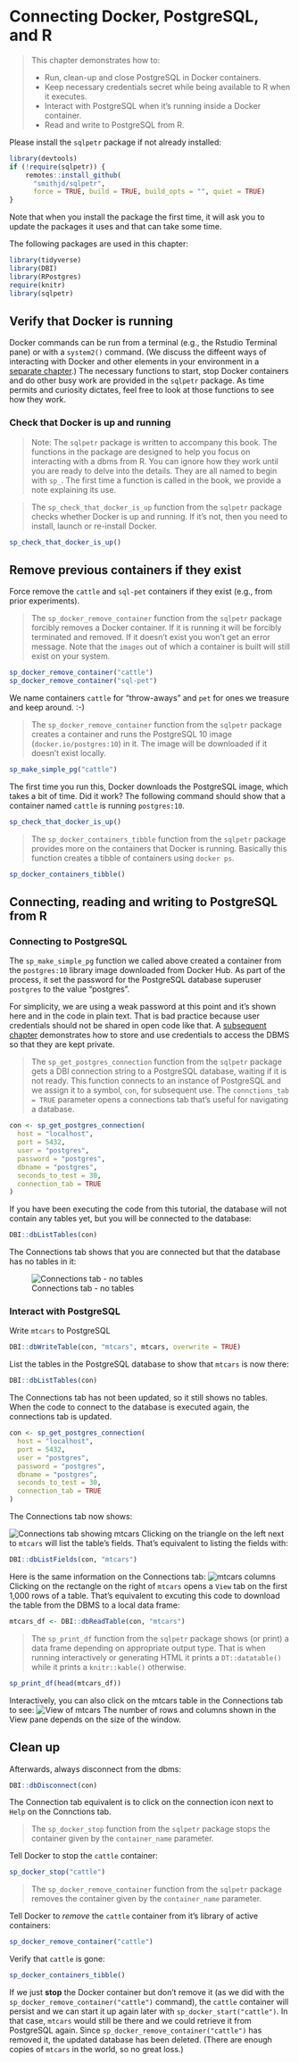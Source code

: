 # Connecting Docker, PostgreSQL, and R {#chapter_connect-docker-postgresql-r}

> This chapter demonstrates how to:
>
>  * Run, clean-up and close PostgreSQL in Docker containers.
>  * Keep necessary credentials secret while being available to R when it executes.
>  * Interact with PostgreSQL when it's running inside a Docker container.
>  * Read and write to PostgreSQL from R.

Please install the `sqlpetr` package if not already installed:
```r
library(devtools)
if (!require(sqlpetr)) {
    remotes::install_github(
      "smithjd/sqlpetr",
      force = TRUE, build = TRUE, build_opts = "", quiet = TRUE)
}

```
Note that when you install the package the first time, it will ask you to update the packages it uses and that can take some time.

The following packages are used in this chapter:
```r
library(tidyverse)
library(DBI)
library(RPostgres)
require(knitr)
library(sqlpetr)
```

## Verify that Docker is running

Docker commands can be run from a terminal (e.g., the Rstudio Terminal pane) or with a `system2()` command.  (We discuss the diffeent ways of interacting with Docker and other elements in your environment in a [separate chapter](#your-local-environment).)  The necessary functions to start, stop Docker containers and do other busy work are provided in the `sqlpetr` package.  As time permits and curiosity dictates, feel free to look at those functions to see how they work.

### Check that Docker is up and running

> Note: The `sqlpetr` package is written to accompany this book.  The functions in the package are designed to help you focus on interacting with a dbms from R.  You can ignore how they work until you are ready to delve into the details.  They are all named to begin with `sp_`.  The first time a function is called in the book, we provide a note explaining its use.

> The `sp_check_that_docker_is_up` function from the `sqlpetr` package checks whether Docker is up and running.  If it's not, then you need to install, launch or re-install Docker.

```r
sp_check_that_docker_is_up()
```

## Remove previous containers if they exist
Force remove the `cattle` and `sql-pet` containers if they exist (e.g., from prior experiments).  

> The `sp_docker_remove_container` function from the `sqlpetr` package forcibly removes a Docker container. If it is running it will be forcibly terminated and removed. If it doesn't exist you won't get an error message. Note that the `images` out of which a container is built will still exist on your system.

```r
sp_docker_remove_container("cattle")
sp_docker_remove_container("sql-pet")
```

We name containers `cattle` for "throw-aways" and `pet` for ones we treasure and keep around.  :-)

> The `sp_docker_remove_container` function from the `sqlpetr` package creates a container and runs the PostgreSQL 10 image (`docker.io/postgres:10`) in it. The image will be downloaded if it doesn't exist locally.

```r
sp_make_simple_pg("cattle")

```
The first time you run this, Docker downloads the PostgreSQL image, which takes a bit of time. Did it work? The following command should show that a container named `cattle` is running `postgres:10`.

```r
sp_check_that_docker_is_up()

```

> The `sp_docker_containers_tibble` function from the `sqlpetr` package provides more on the containers that Docker is running.  Basically this function creates a tibble of containers using `docker ps`.

```r
sp_docker_containers_tibble()

```

## Connecting, reading and writing to PostgreSQL from R


### Connecting to PostgreSQL
The `sp_make_simple_pg` function we called above created a container from the
`postgres:10` library image downloaded from Docker Hub. As part of the process, it set the password for the PostgreSQL database superuser `postgres` to the value 
"postgres".

For simplicity, we are using a weak password at this point and it's shown here 
and in the code in plain text. That is bad practice because user credentials 
should not be shared in open code like that.  A [subsequent chapter](#dbms-login)
demonstrates how to store and use credentials to access the DBMS so that they 
are kept private.

> The `sp_get_postgres_connection` function from the `sqlpetr` package gets a DBI connection string to a PostgreSQL database, waiting if it is not ready. This function connects to an instance of PostgreSQL and we assign it to a symbol, `con`, for subsequent use. The `connctions_tab = TRUE` parameter opens a connections tab that's useful for navigating a database.

```r
con <- sp_get_postgres_connection(
  host = "localhost",
  port = 5432,
  user = "postgres",
  password = "postgres",
  dbname = "postgres",
  seconds_to_test = 30, 
  connection_tab = TRUE
)

```

If you have been executing the code from this tutorial, the database will not contain any tables yet, but you will be connected to the database:

```r
DBI::dbListTables(con)
```
The Connections tab shows that you are connected but that the database has no tables in it:

![Connections tab - no tables](screenshots/connections-tab-no-tables.png)

### Interact with PostgreSQL

Write `mtcars` to PostgreSQL
```r
DBI::dbWriteTable(con, "mtcars", mtcars, overwrite = TRUE)
```

List the tables in the PostgreSQL database to show that `mtcars` is now there:

```r
DBI::dbListTables(con)
```
The Connections tab has not been updated, so it still shows no tables.  When the code to connect to the database is executed again, the connections tab is updated.
```r
con <- sp_get_postgres_connection(
  host = "localhost",
  port = 5432,
  user = "postgres",
  password = "postgres",
  dbname = "postgres",
  seconds_to_test = 30, 
  connection_tab = TRUE
)

```
The Connections tab now shows:

![Connections tab showing mtcars](screenshots/connections-tab-with-mtcars-table.png)
Clicking on the triangle on the left next to `mtcars` will list the table's fields.  That's equivalent to listing the fields with:

```r
DBI::dbListFields(con, "mtcars")
```
Here is the same information on the Connections tab:
![mtcars columns](screenshots/connections-tab-with-mtcars-columns.png)
Clicking on the rectangle on the right of `mtcars` opens a `View` tab on the first 1,000 rows of a table.  That's equivalent to excuting this code to download the table from the DBMS to a local data frame:
```r
mtcars_df <- DBI::dbReadTable(con, "mtcars")
```

> The `sp_print_df` function from the `sqlpetr` package shows (or print) a data frame depending on appropriate output type.  That is when running interactively or generating HTML it prints a `DT::datatable()` while it prints a `knitr::kable()` otherwise.

```r
sp_print_df(head(mtcars_df))

```
Interactively, you can also click on the mtcars table in the Connections tab to see:
![View of mtcars](screenshots/View-window-mtcars-from-postgresql.png)
The number of rows and columns shown in the View pane depends on the size of the window.

## Clean up

Afterwards, always disconnect from the dbms:
```r
DBI::dbDisconnect(con)
```
The Connection tab equivalent is to click on the connection icon next to `Help` on the Connctions tab.

> The `sp_docker_stop` function from the `sqlpetr` package stops the container given by the `container_name` parameter.

Tell Docker to stop the `cattle` container:
```r
sp_docker_stop("cattle")
```

> The `sp_docker_remove_container` function from the `sqlpetr` package removes the container given by the `container_name` parameter.

Tell Docker to *remove* the `cattle` container from it's library of active containers:

```r
sp_docker_remove_container("cattle")
```

Verify that `cattle` is gone:
```r
sp_docker_containers_tibble()

```

If we just **stop** the Docker container but don't remove it (as we did with the `sp_docker_remove_container("cattle")` command), the `cattle` container will persist and we can start it up again later with `sp_docker_start("cattle")`.  In that case, `mtcars` would still be there and we could retrieve it from PostgreSQL again.  Since `sp_docker_remove_container("cattle")`  has removed it, the updated database has been deleted.  (There are enough copies of `mtcars` in the world, so no great loss.)
